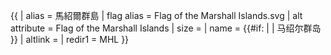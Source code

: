 {{ {{{1<noinclude>|country showdata</noinclude>}}}
| alias = 馬紹爾群島
| flag alias = Flag of the Marshall Islands.svg
| alt attribute = Flag of the Marshall Islands
| size = {{{size|}}}
| name = {{#if: {{{name|}}} | {{{name|}}} | 马绍尔群岛 }}
| altlink = {{{altlink|}}}
<noinclude>
| redir1 = MHL
</noinclude>
}}